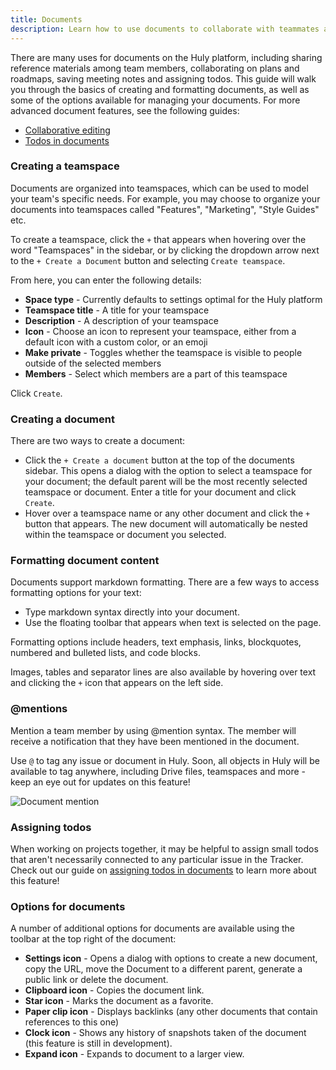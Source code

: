 ```yaml
---
title: Documents
description: Learn how to use documents to collaborate with teammates and organize information.
---
```



There are many uses for documents on the Huly platform, including sharing reference materials among team members, collaborating on plans and roadmaps, saving meeting notes and assigning todos. This guide will walk you through the basics of creating and formatting documents, as well as some of the options available for managing your documents. For more advanced document features, see the following guides:

* [Collaborative editing](/knowledge-management/collaborative-editing)
* [Todos in documents](/knowledge-management/documents-todos)

### Creating a teamspace

Documents are organized into teamspaces, which can be used to model your team's specific needs. For example, you may choose to organize your documents into teamspaces called "Features", "Marketing", "Style Guides" etc.

To create a teamspace, click the `+` that appears when hovering over the word "Teamspaces" in the sidebar, or by clicking the dropdown arrow next to  the `+ Create a Document` button and selecting `Create teamspace`.

From here, you can enter the following details:
* **Space type** - Currently defaults to settings optimal for the Huly platform
* **Teamspace title** - A title for your teamspace
* **Description** - A description of your teamspace
* **Icon** - Choose an icon to represent your teamspace, either from a default icon with a custom color, or an emoji
* **Make private** - Toggles whether the teamspace is visible to people outside of the selected members
* **Members** - Select which members are a part of this teamspace

Click `Create`.

### Creating a document

There are two ways to create a document:
* Click the `+ Create a document` button at the top of the documents sidebar. This opens a dialog with the option to select a teamspace for your document; the default parent will be the most recently selected teamspace or document. Enter a title for your document and click `Create`.
* Hover over a teamspace name or any other document and click the `+` button that appears. The new document will automatically be nested within the teamspace or document you selected.

### Formatting document content

Documents support markdown formatting. There are a few ways to access formatting options for your text:
* Type markdown syntax directly into your document.
* Use the floating toolbar that appears when text is selected on the page. 

Formatting options include headers, text emphasis, links, blockquotes, numbered and bulleted lists, and code blocks.

Images, tables and separator lines are also available by hovering over text and clicking the `+` icon that appears on the left side.

### @mentions
Mention a team member by using @mention syntax. The member will receive a notification that they have been mentioned in the document.

Use `@` to tag any issue or document in Huly. Soon, all objects in Huly will be available to tag anywhere, including Drive files, teamspaces and more - keep an eye out for updates on this feature!

<Image 
src={documentMention} 
alt='Document mention' 
width={900}
/>

### Assigning todos
When working on projects together, it may be helpful to assign small todos that aren't necessarily connected to any particular issue in the Tracker. Check out our guide on [assigning todos in documents](/knowledge-management/documents-todos) to learn more about this feature!

### Options for documents

A number of additional options for documents are available using the toolbar at the top right of the document:

* **Settings icon** - Opens a dialog with options to create a new document, copy the URL, move the Document to a different parent, generate a public link or delete the document.
* **Clipboard icon** - Copies the document link.
* **Star icon** - Marks the document as a favorite.
* **Paper clip icon** - Displays backlinks (any other documents that contain references to this one)
* **Clock icon** - Shows any history of snapshots taken of the document (this feature is still in development).
* **Expand icon** - Expands to document to a larger view.